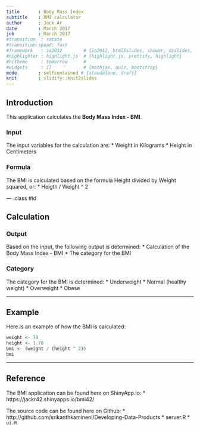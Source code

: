 ```yaml
---
title       : Body Mass Index
subtitle    : BMI calculator
author      : Jack Ar
date        : March 2017
job         : March 2017
#transition  : rotate
#transition-speed: fast
#framework   : io2012        # {io2012, html5slides, shower, dzslides, ...}
#highlighter : highlight.js  # {highlight.js, prettify, highlight}
#hitheme     : tomorrow      # 
#widgets     : []            # {mathjax, quiz, bootstrap}
mode        : selfcontained # {standalone, draft}
knit        : slidify::knit2slides
---
```


## Introduction

This application calculates the **Body Mass Index - BMI**.  

### Input
The input variables for the calculation are:
* Weight in Kilograms
* Height in Centimeters

### Formula
The BMI is calculated based on the formula Height divided by Weight squared, or:
* Heigth / Weight ^ 2

--- .class #id 

## Calculation


### Output
Based on the input, the following output is determined:
* Calculation of the Body Mass Index - BMI
* The category for the BMI

### Category
The category for the BMI is determined:
* Underweight
* Normal (healthy weight)
* Overweight 
* Obese

---

## Example

Here is an example of how the BMI is calculated:


```r
weight <- 78
height <- 1.78
bmi <- (weight / (height ^ 2))
bmi
```

---

## Reference

The BMI application can be found here on ShinyApp.io:
* https://jackr42.shinyapps.io/bmi42/

The source code can be found here on Github:
* http://github.com/srikanthkamineni/Developing-Data-Products
* server.R
* ```ui.R```
